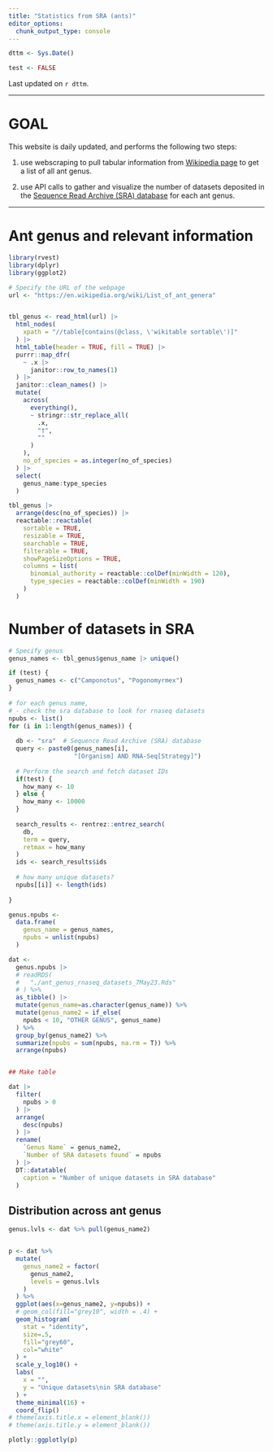 ```yaml
---
title: "Statistics from SRA (ants)"
editor_options: 
  chunk_output_type: console
---
```


```r
dttm <- Sys.Date()

test <- FALSE
```


Last updated on `r dttm`.

---
# GOAL

This website is daily updated, and performs the following two steps:

1. use webscraping to pull tabular information from [Wikipedia page](https://en.wikipedia.org/wiki/List_of_ant_genera) to get a list of all ant genus.

2. use API calls to gather and visualize the number of datasets deposited in the [Sequence Read Archive (SRA) database](https://www.ncbi.nlm.nih.gov/sra) for each ant genus.


___

# Ant genus and relevant information

```r
library(rvest)
library(dplyr)
library(ggplot2)

# Specify the URL of the webpage
url <- "https://en.wikipedia.org/wiki/List_of_ant_genera"


tbl_genus <- read_html(url) |> 
  html_nodes(
    xpath = "//table[contains(@class, \'wikitable sortable\')]"
  ) |> 
  html_table(header = TRUE, fill = TRUE) |> 
  purrr::map_dfr(
    ~ .x |> 
      janitor::row_to_names(1)
  ) |> 
  janitor::clean_names() |> 
  mutate(
    across(
      everything(),
      ~ stringr::str_replace_all(
        .x,
        "†",
        ""
      )
    ),
    no_of_species = as.integer(no_of_species)
  ) |>
  select(
    genus_name:type_species
  )

tbl_genus |> 
  arrange(desc(no_of_species)) |> 
  reactable::reactable(
    sortable = TRUE,
    resizable = TRUE,
    searchable = TRUE,
    filterable = TRUE,
    showPageSizeOptions = TRUE,
    columns = list(
      binomial_authority = reactable::colDef(minWidth = 120),
      type_species = reactable::colDef(minWidth = 190)
    )
  )

```

# Number of datasets in SRA

```r
# Specify genus
genus_names <- tbl_genus$genus_name |> unique()

if (test) {
  genus_names <- c("Camponotus", "Pogonomyrmex")
}
  
# for each genus name,
# - check the sra database to look for rnaseq datasets
npubs <- list()
for (i in 1:length(genus_names)) {
  
  db <- "sra"  # Sequence Read Archive (SRA) database
  query <- paste0(genus_names[i],
                  "[Organism] AND RNA-Seq[Strategy]")
  
  # Perform the search and fetch dataset IDs
  if(test) {
    how_many <- 10
  } else {
    how_many <- 10000
  }
  
  search_results <- rentrez::entrez_search(
    db, 
    term = query, 
    retmax = how_many
  )
  ids <- search_results$ids
  
  # how many unique datasets?
  npubs[[i]] <- length(ids)
  
}

genus.npubs <-
  data.frame(
    genus_name = genus_names,
    npubs = unlist(npubs)
  )

dat <- 
  genus.npubs |>
  # readRDS(
  #   "./ant_genus_rnaseq_datasets_7May23.Rds"
  # ) %>%
  as_tibble() |> 
  mutate(genus_name=as.character(genus_name)) %>% 
  mutate(genus_name2 = if_else(
    npubs < 10, "OTHER GENUS", genus_name)
  ) %>% 
  group_by(genus_name2) %>% 
  summarize(npubs = sum(npubs, na.rm = T)) %>% 
  arrange(npubs)


## Make table

dat |> 
  filter(
    npubs > 0
  ) |> 
  arrange(
    desc(npubs)
  ) |> 
  rename(
    `Genus Name` = genus_name2,
    `Number of SRA datasets found` = npubs
  ) |> 
  DT::datatable(
    caption = "Number of unique datasets in SRA database"
  )
```


## Distribution across ant genus

```r
genus.lvls <- dat %>% pull(genus_name2)


p <- dat %>% 
  mutate(
    genus_name2 = factor(
      genus_name2, 
      levels = genus.lvls
    )
  ) %>% 
  ggplot(aes(x=genus_name2, y=npubs)) +
  # geom_col(fill="grey10", width = .4) +
  geom_histogram(
    stat = "identity",
    size=.5, 
    fill="grey60", 
    col="white"
  ) +
  scale_y_log10() +
  labs(
    x = "",
    y = "Unique datasets\nin SRA database"
  ) +
  theme_minimal(16) +
  coord_flip()
# theme(axis.title.x = element_blank())
# theme(axis.title.y = element_blank())

plotly::ggplotly(p)


```

